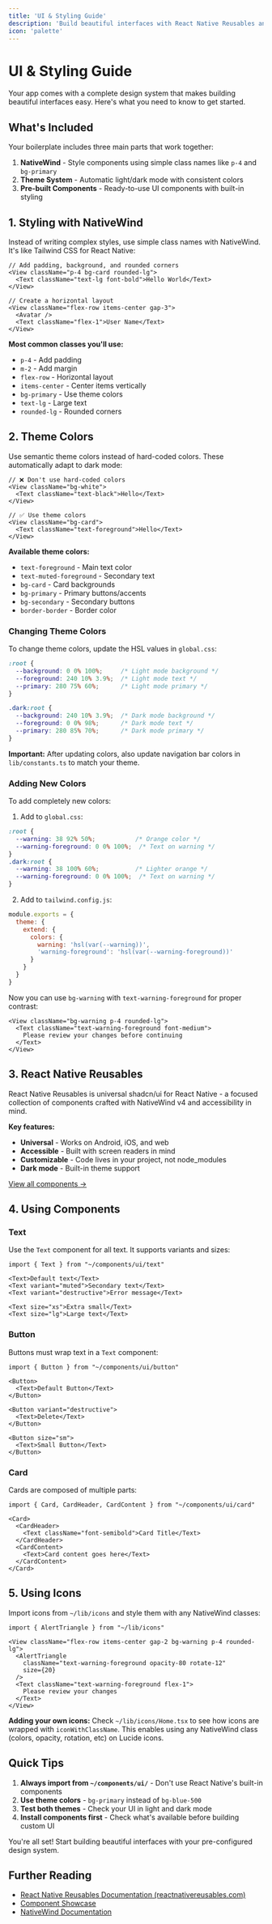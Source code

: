 ```yaml
---
title: 'UI & Styling Guide'
description: 'Build beautiful interfaces with React Native Reusables and your pre-configured design system'
icon: 'palette'
---
```


# UI & Styling Guide

Your app comes with a complete design system that makes building beautiful interfaces easy. Here's what you need to know to get started.

## What's Included

Your boilerplate includes three main parts that work together:
1. **NativeWind** - Style components using simple class names like `p-4` and `bg-primary`
2. **Theme System** - Automatic light/dark mode with consistent colors
3. **Pre-built Components** - Ready-to-use UI components with built-in styling

## 1. Styling with NativeWind

Instead of writing complex styles, use simple class names with NativeWind. It's like Tailwind CSS for React Native:

```tsx
// Add padding, background, and rounded corners
<View className="p-4 bg-card rounded-lg">
  <Text className="text-lg font-bold">Hello World</Text>
</View>

// Create a horizontal layout
<View className="flex-row items-center gap-3">
  <Avatar />
  <Text className="flex-1">User Name</Text>
</View>
```

**Most common classes you'll use:**
- `p-4` - Add padding
- `m-2` - Add margin  
- `flex-row` - Horizontal layout
- `items-center` - Center items vertically
- `bg-primary` - Use theme colors
- `text-lg` - Large text
- `rounded-lg` - Rounded corners



## 2. Theme Colors

Use semantic theme colors instead of hard-coded colors. These automatically adapt to dark mode:

```tsx
// ❌ Don't use hard-coded colors
<View className="bg-white">
  <Text className="text-black">Hello</Text>
</View>

// ✅ Use theme colors
<View className="bg-card">
  <Text className="text-foreground">Hello</Text>
</View>
```

**Available theme colors:**
- `text-foreground` - Main text color
- `text-muted-foreground` - Secondary text
- `bg-card` - Card backgrounds
- `bg-primary` - Primary buttons/accents
- `bg-secondary` - Secondary buttons
- `border-border` - Border color

### Changing Theme Colors

To change theme colors, update the HSL values in `global.css`:

```css
:root {
  --background: 0 0% 100%;     /* Light mode background */
  --foreground: 240 10% 3.9%;  /* Light mode text */
  --primary: 280 75% 60%;      /* Light mode primary */
}

.dark:root {
  --background: 240 10% 3.9%;  /* Dark mode background */
  --foreground: 0 0% 98%;      /* Dark mode text */
  --primary: 280 85% 70%;      /* Dark mode primary */
}
```

**Important:** After updating colors, also update navigation bar colors in `lib/constants.ts` to match your theme.

### Adding New Colors

To add completely new colors:

1. Add to `global.css`:
```css
:root {
  --warning: 38 92% 50%;           /* Orange color */
  --warning-foreground: 0 0% 100%;  /* Text on warning */
}
.dark:root {
  --warning: 38 100% 60%;          /* Lighter orange */
  --warning-foreground: 0 0% 100%;  /* Text on warning */
}
```

2. Add to `tailwind.config.js`:
```js
module.exports = {
  theme: {
    extend: {
      colors: {
        warning: 'hsl(var(--warning))',
        'warning-foreground': 'hsl(var(--warning-foreground))'
      }
    }
  }
}
```

Now you can use `bg-warning` with `text-warning-foreground` for proper contrast:

```tsx
<View className="bg-warning p-4 rounded-lg">
  <Text className="text-warning-foreground font-medium">
    Please review your changes before continuing
  </Text>
</View>
```

## 3. React Native Reusables

React Native Reusables is universal shadcn/ui for React Native - a focused collection of components crafted with NativeWind v4 and accessibility in mind.

**Key features:**
- **Universal** - Works on Android, iOS, and web
- **Accessible** - Built with screen readers in mind
- **Customizable** - Code lives in your project, not node_modules
- **Dark mode** - Built-in theme support

[View all components →](https://www.reactnativereusables.com/)

## 4. Using Components

### Text

Use the `Text` component for all text. It supports variants and sizes:

```tsx
import { Text } from "~/components/ui/text"

<Text>Default text</Text>
<Text variant="muted">Secondary text</Text>
<Text variant="destructive">Error message</Text>

<Text size="xs">Extra small</Text>
<Text size="lg">Large text</Text>
```

### Button

Buttons must wrap text in a `Text` component:

```tsx
import { Button } from "~/components/ui/button"

<Button>
  <Text>Default Button</Text>
</Button>

<Button variant="destructive">
  <Text>Delete</Text>
</Button>

<Button size="sm">
  <Text>Small Button</Text>
</Button>
```

### Card

Cards are composed of multiple parts:

```tsx
import { Card, CardHeader, CardContent } from "~/components/ui/card"

<Card>
  <CardHeader>
    <Text className="font-semibold">Card Title</Text>
  </CardHeader>
  <CardContent>
    <Text>Card content goes here</Text>
  </CardContent>
</Card>
```

## 5. Using Icons

Import icons from `~/lib/icons` and style them with any NativeWind classes:

```tsx
import { AlertTriangle } from "~/lib/icons"

<View className="flex-row items-center gap-2 bg-warning p-4 rounded-lg">
  <AlertTriangle 
    className="text-warning-foreground opacity-80 rotate-12" 
    size={20} 
  />
  <Text className="text-warning-foreground flex-1">
    Please review your changes
  </Text>
</View>
```

**Adding your own icons:** Check `~/lib/icons/Home.tsx` to see how icons are wrapped with `iconWithClassName`. This enables using any NativeWind class (colors, opacity, rotation, etc) on Lucide icons.

## Quick Tips

1. **Always import from `~/components/ui/`** - Don't use React Native's built-in components
2. **Use theme colors** - `bg-primary` instead of `bg-blue-500`
3. **Test both themes** - Check your UI in light and dark mode
4. **Install components first** - Check what's available before building custom UI

You're all set! Start building beautiful interfaces with your pre-configured design system.

## Further Reading

- [React Native Reusables Documentation (reactnativereusables.com)](https://www.reactnativereusables.com/)
- [Component Showcase](https://rnr-showcase.vercel.app/components)
- [NativeWind Documentation](https://www.nativewind.dev/)
